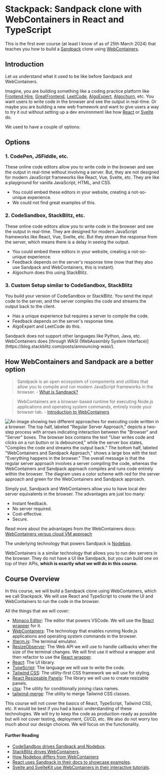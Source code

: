 
# Stackpack: Sandpack clone with WebContainers in React and TypeScript

This is the first ever course (at least I know of as of 25th March 2024) that teaches you how to build a [Sandpack](https://sandpack.codesandbox.io/) clone using [WebContainers](https://webcontainers.io/).

## Introduction

Let us understand what it used to be like before Sandpack and WebContainers.

Imagine, you are building something like a coding practice platform like [Frontend Hire](https://www.frontendhire.com/), [GreatFrontend](https://www.greatfrontend.com/), [LeetCode](https://leetcode.com/), [AlgoExpert](https://www.algoexpert.io/product), [Algochurn](https://www.algochurn.com/), etc. You want users to write code in the browser and see the output in real-time. Or maybe you are building a new web framework and want to give users a way to try it out without setting up a dev environment like how [React](https://react.dev/) or [Svelte](https://svelte.dev/) do.

We used to have a couple of options:

## Options

### 1. CodePen, JSFiddle, etc.

These online code editors allow you to write code in the browser and see the output in real-time without involving a server. But, they are not designed for modern JavaScript frameworks like React, Vue, Svelte, etc. They are like a playground for vanilla JavaScript, HTML, and CSS.

- You could embed these editors in your website, creating a not-so-unique experience.
- We could not find great examples of this.

### 2. CodeSandbox, StackBlitz, etc.

These online code editors allow you to write code in the browser and see the output in real-time. They are designed for modern JavaScript frameworks like React, Vue, Svelte, etc. But they stream the response from the server, which means there is a delay in seeing the output.

- You could embed these editors in your website, creating a not-so-unique experience.
- Feedback depends on the server's response time (now that they also use Sandpack and WebContainers, this is instant).
- Algochurn does this using StackBlitz.

### 3. Custom Setup similar to CodeSandbox, StackBlitz

You build your version of CodeSandbox or StackBlitz. You send the input code to the server, and the server compiles the code and streams the output back to the client.

- Has a unique experience but requires a server to compile the code.
- Feedback depends on the server's response time.
- AlgoExpert and LeetCode do this.

<Callout>
  Sandpack does not support other languages like Python, Java, etc.
  WebContainers does [through WASI (WebAssembly System
  Interface)](https://blog.stackblitz.com/posts/announcing-wasi/).
</Callout>

## How WebContainers and Sandpack are a better option

> Sandpack is an open ecosystem of components and utilities that allow you to compile and run modern JavaScript frameworks in the browser. - [What is Sandpack?](https://sandpack.codesandbox.io/docs/resources/faq#what-is-sandpack)

> WebContainers are a browser-based runtime for executing Node.js applications and operating system commands, entirely inside your browser tab. - [Introduction to WebContainers](https://webcontainers.io/guides/introduction#introduction)

![An image showing two different approaches for executing code written in a browser. The top half, labeled "Regular Server Approach," depicts a two-step process with arrows indicating interaction between the "Browser" and "Server" boxes. The browser box contains the text "User writes code and clicks on a run button or is debounced," while the server box states, "Compiles the code and streams the output back." The bottom half, labeled "WebContainers and Sandpack Approach," shows a large box with the text "Everything happens in the browser." The overall message is that the regular server approach involves a server compiling the code, whereas the WebContainers and Sandpack approach compiles and runs code entirely within the browser. The diagram uses a color scheme with red for the server approach and green for the WebContainers and Sandpack approach.](./stackpack/assets/WebContainersVsServer.png)

Simply put, Sandpack and WebContainers allow you to have local dev server equivalents in the browser. The advantages are just too many:

- Instant feedback.
- No server required.
- Cost-effective.
- Secure.

Read more about the advantages from the WebContainers docs: [WebContainers versus cloud VM approach](https://webcontainers.io/guides/introduction#webcontainers-versus-cloud-vm-approach)

The underlying technology that powers Sandpack is [Nodebox](https://sandpack.codesandbox.io/docs/advanced-usage/nodebox).

WebContainers is a similar technology that allows you to run dev servers in the browser. They do not have a UI like Sandpack, but you can build one on top of their APIs, **which is exactly what we will do in this course.**

## Course Overview

In this course, we will build a Sandpack clone using WebContainers, which we call Stackpack. We will use React and TypeScript to create the UI and WebContainers to run the code in the browser.

All the things that we will cover:

- [Monaco Editor](https://github.com/microsoft/monaco-editor): The editor that powers VSCode. We will use the [React wrapper](https://github.com/suren-atoyan/monaco-react) for it.
- [WebContainers](https://webcontainers.io/): The technology that enables running Node.js applications and operating system commands in the browser.
- [Xterm.js](https://xtermjs.org/): The terminal emulator.
- [ResizeObserver](https://developer.mozilla.org/en-US/docs/Web/API/ResizeObserver): The Web API we will use to handle callbacks when the size of the terminal changes. We will first use it without a wrapper and then refactor to use the [React wrapper](https://github.com/ZeeCoder/use-resize-observer).
- [React](https://react.dev/): The UI library.
- [TypeScript](https://www.typescriptlang.org/): The language we will use to write the code.
- [Tailwind CSS](https://tailwindcss.com/): The utility-first CSS framework we will use for styling.
- [React Resizeable Panels](https://react-resizable-panels.vercel.app/): The library we will use to create resizable panels.
- [clsx](https://www.npmjs.com/package/clsx): The utility for conditionally joining class names.
- [tailwind-merge](https://www.npmjs.com/package/tailwind-merge): The utility to merge Tailwind CSS classes.

<Callout>
  This course will not cover the basics of React, TypeScript, Tailwind CSS, etc.
  It would be best if you had a basic understanding of these technologies. We
  will try to keep the code as production-ready as possible but will not cover
  testing, deployment, CI/CD, etc. We also do not worry too much about our
  design choices. We will focus on the functionality.
</Callout>

#### Further Reading

- [CodeSandbox drives Sandpack and Nodebox](https://codesandbox.io/blog/announcing-sandpack-2).
- [StackBlitz drives WebContainers](https://blog.stackblitz.com/posts/introducing-webcontainers/).
- [How Nodebox differs from WebContainers](https://sandpack.codesandbox.io/docs/advanced-usage/nodebox#difference-with-webcontainers)
- [React uses Sandpack in their docs to showcase examples](https://react.dev/blog/2023/03/16/introducing-react-dev).
- [Svelte and SvelteKit use WebContainers in their interactive tutorials](https://blog.stackblitz.com/posts/webcontainer-api-is-here/).
